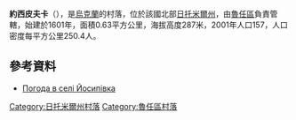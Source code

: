 {{coord|49|43|11|N|29|0|23|E|scale:30000|display=title}}

'''約西皮夫卡'''（{{lang-uk|Йосипівка}}），是[[烏克蘭|烏克蘭]]的村落，位於該國北部[[日托米爾州|日托米爾州]]，由[[魯任區|魯任區]]負責管轄，始建於1601年，面積0.63平方公里，海拔高度287米，2001年人口157，人口密度每平方公里250.4人。

==參考資料==
* [http://weather.in.ua/ua/zhitomirskaja/9655 Погода в селі Йосипівка] {{Wayback|url=http://weather.in.ua/ua/zhitomirskaja/9655 |date=20150709190215 }}

{{DEFAULTSORT:Йосипівка}}
[[Category:日托米爾州村落|Category:日托米爾州村落]]
[[Category:魯任區村落|Category:魯任區村落]]


{{Zhytomyr-geo-stub}}